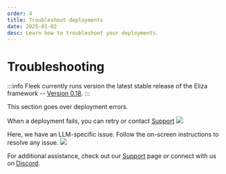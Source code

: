 ```yaml
---
order: 4
title: Troubleshoot deployments
date: 2025-01-02
desc: Learn how to troubleshoot your deployments.
---
```


# Troubleshooting

:::info
Fleek currently runs version the latest stable release of the Eliza framework -- [Version 0.18](https://github.com/elizaOS/eliza/releases).
:::

This section goes over deployment errors.

When a deployment fails, you can retry or contact [Support](https://fleek.xyz/support/)
![](./c-state-1.png)

Here, we have an LLM-specific issue. Follow the on-screen instructions to resolve any issue.
![](./c-state-2.png)

For additional assistance, check out our [Support](https://fleek.xyz/support/) page or connect with us on [Discord](http://discord.gg/fleek).
